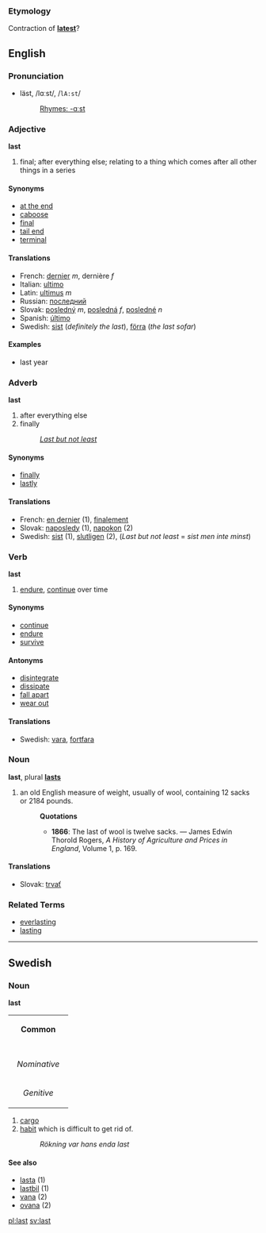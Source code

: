 ===Etymology===
Contraction of '''[[latest]]'''?

==English==
===Pronunciation===
*läst, /lɑːst/, /<tt>lA:st</tt>/
*:[[Rhymes:English:-ɑːst|Rhymes: -ɑːst]]

=== Adjective ===
'''last'''

# final; after everything else; relating to a thing which comes after all other things in a series

====Synonyms====
*[[at the end]]
*[[caboose]]
*[[final]]
*[[tail end]]
*[[terminal]]

==== Translations ====
*French: [[dernier]] ''m'', dernière ''f''
*Italian: [[ultimo]]
*Latin:  [[ultimus]] ''m''
*Russian: [[последний]]
*Slovak: [[posledný]] ''m'', [[posledná]] ''f'', [[posledné]] ''n''
*Spanish: [[último]]
*Swedish: [[sist]] (''definitely the last''), [[förra]] (''the last sofar'')

==== Examples ====
*last year

=== Adverb ===
'''last'''

# after everything else
# finally
#: ''[[Last but not least]]''

====Synonyms====
*[[finally]]
*[[lastly]]

==== Translations ====
*French: [[en dernier]] (1), [[finalement]]
*Slovak: [[naposledy]] (1), [[napokon]] (2)
*Swedish: [[sist]] (1), [[slutligen]] (2), (''Last but not least'' = ''sist men inte minst'')

=== Verb ===
'''last'''

# [[endure]], [[continue]] over time

====Synonyms====
*[[continue]]
*[[endure]]
*[[survive]]

====Antonyms====
*[[disintegrate]]
*[[dissipate]]
*[[fall apart]]
*[[wear out]]

====Translations====
*Swedish: [[vara]], [[fortfara]]


===Noun===
'''last''', plural '''[[lasts]]'''

#an old English measure of weight, usually of wool, containing 12 sacks or 2184 pounds.
#:'''Quotations'''
#:*'''1866''': The last of wool is twelve sacks. &mdash; James Edwin Thorold Rogers, ''A History of Agriculture and Prices in England'', Volume 1, p. 169.

==== Translations ====
*Slovak: [[trvať]]

=== Related Terms ===
* [[everlasting]]
* [[lasting]]

----
==Swedish==
===Noun===
'''last'''
{| border=1 cellspacing=0
| bgcolor="#FFFFF0" colspan=5 align=center | '''Common'''
|-
|- bgcolor="#FFFFF0" align=center
! rowspan=2 | 
| colspan=2 width=105| Singular 
| colspan=2 | Plural
|- bgcolor="#FFFFF0" align=center
| width=105 | ''Indefinite'' 
| width=105 | ''Definite'' 
| width=105 |  ''Indefinite'' 
|  width=105 | ''Definite''
|- align=center
| width=105 bgcolor="#FFFFF0" | ''Nominative'' 
| [[last]]
| [[lasten]]
| [[laster]]
| [[lasterna]]
|- align=center
| width=105 bgcolor="#FFFFF0" | ''Genitive'' 
| [[lasts]]
| [[lastens]]
| [[lasters]]
| [[lasternas]]
|}

#[[cargo]]
#[[habit]] which is difficult to get rid of.
#:''Rökning var hans enda last''

====See also====
*[[lasta]] (1)
*[[lastbil]] (1)
*[[vana]] (2)
*[[ovana]] (2)

[[pl:last]]
[[sv:last]]